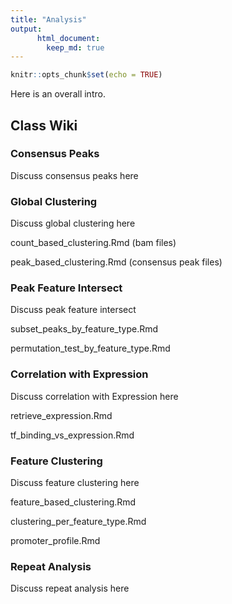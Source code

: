 ```yaml
---
title: "Analysis"
output:
      html_document:
        keep_md: true
---
```

```r
knitr::opts_chunk$set(echo = TRUE)
```


Here is an overall intro.

## Class Wiki {.tabset}

### Consensus Peaks

Discuss consensus peaks here

### Global Clustering

Discuss global clustering here

count_based_clustering.Rmd (bam files)

peak_based_clustering.Rmd (consensus peak files)

### Peak Feature Intersect

Discuss peak feature intersect

subset_peaks_by_feature_type.Rmd

permutation_test_by_feature_type.Rmd

### Correlation with Expression

Discuss correlation with Expression here

retrieve_expression.Rmd

tf_binding_vs_expression.Rmd

### Feature Clustering

Discuss feature clustering here

feature_based_clustering.Rmd

clustering_per_feature_type.Rmd

promoter_profile.Rmd


### Repeat Analysis

Discuss repeat analysis here

